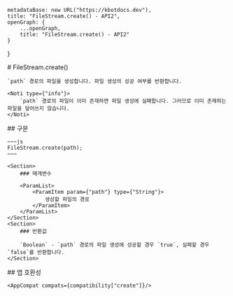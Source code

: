 
    metadataBase: new URL("https://kbotdocs.dev"),
    title: "FileStream.create() - API2",
    openGraph: {
        ...openGraph,
        title: "FileStream.create() - API2"
    }
}

<Section>
    # FileStream.create()

    `path` 경로의 파일을 생성합니다. 파일 생성의 성공 여부를 반환합니다.

    <Noti type={"info"}>
        `path` 경로의 파일이 이미 존재하면 파일 생성에 실패합니다. 그러므로 이미 존재하는 파일을 덮어쓰지 않습니다.
    </Noti>
</Section>
<Section>
    ## 구문

    ~~~js
    FileStream.create(path);
    ~~~

    <Section>
        ### 매개변수

        <ParamList>
            <ParamItem param={"path"} type={"String"}>
                생성할 파일의 경로
            </ParamItem>
        </ParamList>
    </Section>
    <Section>
        ### 반환값

        `Boolean` - `path` 경로의 파일 생성에 성공할 경우 `true`, 실패할 경우 `false`를 반환합니다.
    </Section>
</Section>
<Section>
    ## 앱 호환성

    <AppCompat compats={compatibility["create"]}/>
</Section>